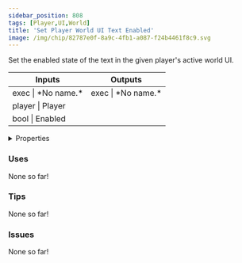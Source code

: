 ```yaml
---
sidebar_position: 808
tags: [Player,UI,World]
title: 'Set Player World UI Text Enabled'
image: /img/chip/82787e0f-8a9c-4fb1-a087-f24b4461f8c9.svg
---
```


Set the enabled state of the text in the given player's active world UI.



<IChip uuid="82787e0f-8a9c-4fb1-a087-f24b4461f8c9"/>

<table><thead><tr><th>Inputs</th><th>Outputs</th></tr></thead><tbody><tr><td>exec | *No name.*</td><td>exec | *No name.*</td></tr><tr><td>player | Player</td><td /></tr><tr><td>bool | Enabled</td><td /></tr></tbody></table>

<details>
  <summary>Properties</summary>
  <div>
    <div>
    <table>
      <tbody>
        <tr>
          <td>Is beta required?</td>
          <td>No</td>
        </tr>
        <tr>
          <td>Is chip a trolling risk?</td>
          <td>No</td>
        </tr>
        <tr>
          <td>Is chip a role assignment risk?</td>
          <td>No</td>
        </tr>
        <tr>
          <td>Chip UUID</td>
          <td>82787e0f-8a9c-4fb1-a087-f24b4461f8c9</td>
        </tr>
        <tr>
          <td>Room availability</td>
          <td>Available everywhere</td>
        </tr>
      </tbody>
    </table>
    </div>
  </div>
</details>

### Uses

None so far!

### Tips

None so far!

### Issues

None so far!